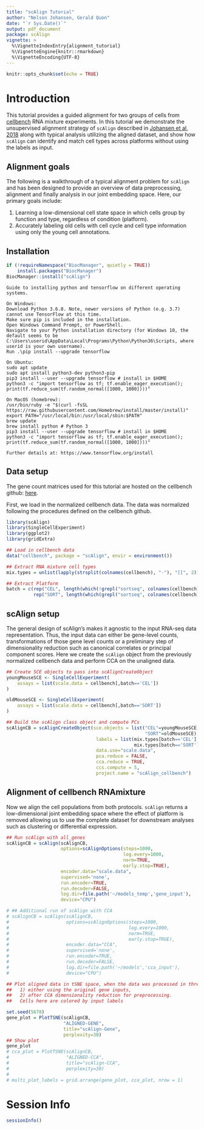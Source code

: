 ```yaml
---
title: "scAlign Tutorial"
author: "Nelson Johansen, Gerald Quon"
date: "`r Sys.Date()`"
output: pdf_document
package: scAlign
vignette: >
  %\VignetteIndexEntry{alignment_tutorial}
  %\VignetteEngine{knitr::rmarkdown}
  %\VignetteEncoding{UTF-8}
---
```


```r
knitr::opts_chunk$set(echo = TRUE)
```

# Introduction

This tutorial provides a guided alignment for two groups of cells from [cellbench](https://github.com/LuyiTian/CellBench_data/blob/master/cellbench.md) RNA mixture experiments. In this tutorial we demonstrate the unsupervised alignment strategy of `scAlign` described in [Johansen et al, 2018](https://www.biorxiv.org/content/10.1101/504944v2) along with typical analysis utilizing the aligned dataset, and show how `scAlign` can identify and match cell types across platforms without using the labels as input.

## Alignment goals
The following is a walkthrough of a typical alignment problem for `scAlign` and has been designed to provide an overview of data preprocessing, alignment and finally analysis in our joint embedding space. Here, our primary goals include:

1. Learning a low-dimensional cell state space in which cells group by function and type, regardless of condition (platform).
2. Accurately labeling old cells with cell cycle and cell type information using only the young cell annotations.

## Installation

```R
if (!requireNamespace("BiocManager", quietly = TRUE))
    install.packages("BiocManager")
BiocManager::install("scAlign")
```

```
Guide to installing python and tensorflow on different operating systems.

On Windows:
Download Python 3.6.8. Note, newer versions of Python (e.g. 3.7) cannot use TensorFlow at this time.
Make sure pip is included in the installation.
Open Windows Command Prompt, or PowerShell.
Navigate to your Python installation directory (for Windows 10, the default seems to be C:\Users\userid\AppData\Local\Programs\Python\Python36\Scripts, where userid is your own username).
Run .\pip install --upgrade tensorflow

On Ubuntu:
sudo apt update
sudo apt install python3-dev python3-pip
pip3 install --user --upgrade tensorflow # install in $HOME
python3 -c "import tensorflow as tf; tf.enable_eager_execution(); print(tf.reduce_sum(tf.random_normal([1000, 1000])))"

On MacOS (homebrew):
/usr/bin/ruby -e "$(curl -fsSL https://raw.githubusercontent.com/Homebrew/install/master/install)"
export PATH="/usr/local/bin:/usr/local/sbin:$PATH"
brew update
brew install python # Python 3
pip3 install --user --upgrade tensorflow # install in $HOME
python3 -c "import tensorflow as tf; tf.enable_eager_execution(); print(tf.reduce_sum(tf.random_normal([1000, 1000])))"

Further details at: https://www.tensorflow.org/install
```

## Data setup
The gene count matrices used for this tutorial are hosted on the cellbench github: [here](https://github.com/LuyiTian/CellBench_data/tree/master/data).

First, we load in the normalized cellbench data. The data was normalized following the procedures defined on the cellbench github.

```r
library(scAlign)
library(SingleCellExperiment)
library(ggplot2)
library(gridExtra)

## Load in cellbench data
data("cellbench", package = "scAlign", envir = environment())

## Extract RNA mixture cell types
mix.types = unlist(lapply(strsplit(colnames(cellbench), "-"), "[[", 2))

## Extract Platform
batch = c(rep("CEL", length(which(!grepl("sortseq", colnames(cellbench)) == TRUE))),
          rep("SORT", length(which(grepl("sortseq", colnames(cellbench)) == TRUE))))
```

## scAlign setup
The general design of scAlign's makes it agnostic to the input RNA-seq data representation. Thus, the input data can either be
gene-level counts, transformations of those gene level counts or a preliminary step of dimensionality reduction such
as canonical correlates or principal component scores. Here we create the `scAlign` object from the previously normalized cellbench
data and perform CCA on the unaligned data.

```r
## Create SCE objects to pass into scAlignCreateObject
youngMouseSCE <- SingleCellExperiment(
    assays = list(scale.data = cellbench[,batch=='CEL'])
)

oldMouseSCE <- SingleCellExperiment(
    assays = list(scale.data = cellbench[,batch=='SORT'])
)

## Build the scAlign class object and compute PCs
scAlignCB = scAlignCreateObject(sce.objects = list("CEL"=youngMouseSCE,
                                                   "SORT"=oldMouseSCE),
                                 labels = list(mix.types[batch=='CEL'],
                                               mix.types[batch=='SORT']),
                                 data.use="scale.data",
                                 pca.reduce = FALSE,
                                 cca.reduce = TRUE,
                                 ccs.compute = 5,
                                 project.name = "scAlign_cellbench")
```

## Alignment of cellbench RNAmixture
Now we align the cell populations from both protocols. `scAlign` returns a low-dimensional joint embedding space where
the effect of platform is removed allowing us to use the complete dataset for downstream analyses such as clustering or
differential expression.

```r
## Run scAlign with all_genes
scAlignCB = scAlign(scAlignCB,
                    options=scAlignOptions(steps=1000,
                                           log.every=1000,
                                           norm=TRUE,
                                           early.stop=TRUE),
                    encoder.data="scale.data",
                    supervised='none',
                    run.encoder=TRUE,
                    run.decoder=FALSE,
                    log.dir=file.path('~/models_temp','gene_input'),
                    device="CPU")

# ## Additional run of scAlign with CCA
# scAlignCB = scAlign(scAlignCB,
#                     options=scAlignOptions(steps=1000,
#                                            log.every=1000,
#                                            norm=TRUE,
#                                            early.stop=TRUE),
#                     encoder.data="CCA",
#                     supervised='none',
#                     run.encoder=TRUE,
#                     run.decoder=FALSE,
#                     log.dir=file.path('~/models','cca_input'),
#                     device="CPU")

## Plot aligned data in tSNE space, when the data was processed in three different ways:
##   1) either using the original gene inputs,
##   2) after CCA dimensionality reduction for preprocessing.
##   Cells here are colored by input labels

set.seed(5678)
gene_plot = PlotTSNE(scAlignCB,
                     "ALIGNED-GENE",
                     title="scAlign-Gene",
                     perplexity=30)
## Show plot
gene_plot
# cca_plot = PlotTSNE(scAlignCB,
#                     "ALIGNED-CCA",
#                     title="scAlign-CCA",
#                     perplexity=30)
#
# multi_plot_labels = grid.arrange(gene_plot, cca_plot, nrow = 1)
```

# Session Info
```r
sessionInfo()
```
